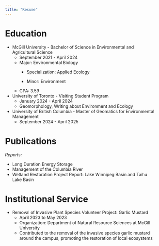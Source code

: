```yaml
---
title: "Resume"
---
```


# Education

-   McGill University - Bachelor of Science in Environmental and Agricultural Science
    -   September 2021 - April 2024
    -   Major: Environmental Biology
        -   Specialization: Applied Ecology

        -   Minor: Environment
    -   GPA: 3.59
-   University of Toronto - Visiting Student Program
    -   January 2024 - April 2024
    -   Geomorphology, Writing about Environment and Ecology
-   University of British Columbia - Master of Geomatics for Environmental Management
    -   September 2024 - April 2025

# Publications

*Reports:*

-   Long Duration Energy Storage
-   Management of the Columbia River
-   Wetland Restoration Project Report: Lake Winnipeg Basin and Taihu Lake Basin

# Institutional Service

-   Removal of Invasive Plant Species Volunteer Project: Garlic Mustard
    -   April 2023 to May 2023
    -   Organization: Department of Natural Resource Sciences at McGill University
    -   Contributed to the removal of the invasive species garlic mustard around the campus, promoting the restoration of local ecosystems
